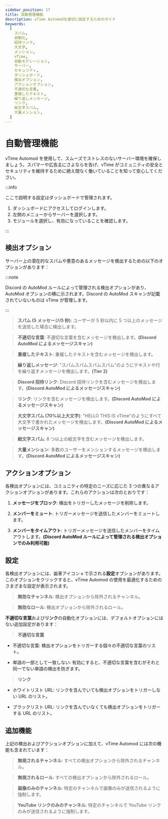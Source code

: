 ```yaml
---
sidebar_position: 17
title: 自動管理機能
description: vTime Automodを適切に設定するためのガイド
keywords:
  [
    スパム,
    自動化,
    招待リンク,
    大文字,
    メンション,
    vTime,
    自動モデレーション,
    サーバー,
    セキュリティ,
    ダッシュボード,
    検出オプション,
    アクションオプション,
    不適切な言葉,
    重複したテキスト,
    繰り返しメッセージ,
    リンク,
    絵文字スパム,
    大量メンション,
  ]
---
```


# 自動管理機能

vTime Automod を使用して、スムーズでストレスのないサーバー環境を確保しましょう。スパマーや広告主にさよならを告げ、vTime がコミュニティの安全とセキュリティを維持するために絶え間なく働いていることを知って安心してください。

:::info

ここで説明する設定はダッシュボードで管理されます。

1. ダッシュボードにアクセスしてログインします。
2. 左側のメニューからサーバーを選択します。
3. モジュールを選択し、有効になっていることを確認します。

:::

## 検出オプション

サーバー上の潜在的なスパムや悪意のあるメッセージを検出するための以下のオプションがあります：

:::note

Discord の AutoMod ルールによって管理される検出オプションがあり、AutoMod オプションの横に示されます。Discord の AutoMod スキャンが記載されていないものは vTime が管理します。

:::

> **スパム (5 メッセージ/5 秒)**: ユーザーが 5 秒以内に 5 つ以上のメッセージを送信した場合に検出します。

> **不適切な言葉**: 不適切な言葉を含むメッセージを検出します。**(Discord AutoMod によるメッセージスキャン)**

> **重複したテキスト**: 重複したテキストを含むメッセージを検出します。

> **繰り返しメッセージ**: "スパムスパムスパムスパム"のようにテキストや行を繰り返すメッセージを検出します。**(Tier 2)**

> **Discord 招待リンク**: Discord 招待リンクを含むメッセージを検出します。**(Discord AutoMod によるメッセージスキャン)**

> **リンク**: リンクを含むメッセージを検出します。**(Discord AutoMod によるメッセージスキャン)**

> **大文字スパム (70%以上大文字)**: "HELLO THIS IS vTime"のようにすべて大文字で書かれたメッセージを検出します。**(Discord AutoMod によるメッセージスキャン)**

> **絵文字スパム**: 8 つ以上の絵文字を含むメッセージを検出します。

> **大量メンション**: 多数のユーザーをメンションするメッセージを検出します。**(Discord AutoMod によるメッセージスキャン)**

## アクションオプション

各検出オプションには、コミュニティの特定のニーズに応じた 3 つの異なるアクションオプションがあります。これらのアクションは次のとおりです：

1. **メッセージをブロック**: 検出をトリガーしたメッセージを削除します。

2. **メンバーをミュート**: トリガーメッセージを送信したメンバーをミュートします。

3. **メンバーをタイムアウト**: トリガーメッセージを送信したメンバーをタイムアウトします。**(Discord AutoMod ルールによって管理される検出オプションでのみ利用可能)**

## 設定

各検出オプションには、歯車アイコン `⚙️` で示される**設定**オプションがあります。このオプションをクリックすると、vTime Automod の使用を最適化するためのさまざまな設定が表示されます。

> **無効なチャンネル**: 検出オプションから除外されるチャンネル。

> **無効なロール**: 検出オプションから除外されるロール。

**不適切な言葉**および**リンク**の自動化オプションには、デフォルトオプションにはない追加設定があります：

> **不適切な言葉**

- 不適切な言葉: 検出オプションをトリガーする個々の不適切な言葉のリスト。

- 単語の一部として一致しない: 有効にすると、不適切な言葉を含むがそれと同一でない単語の検出を防ぎます。

> **リンク**

- ホワイトリスト URL: リンクを含んでいても検出オプションをトリガーしない URL のリスト。

- ブラックリスト URL: リンクを含んでいなくても検出オプションをトリガーする URL のリスト。

## 追加機能

上記の検出およびアクションオプションに加えて、vTime Automod には次の機能も含まれています：

> **無視されるチャンネル**: すべての検出オプションから除外されるチャンネル。

> **無視されるロール**: すべての検出オプションから除外されるロール。

> **画像のみのチャンネル**: 特定のチャンネルで画像のみが送信されるように強制します。

> **YouTube リンクのみのチャンネル**: 特定のチャンネルで YouTube リンクのみが送信されるように強制します。
